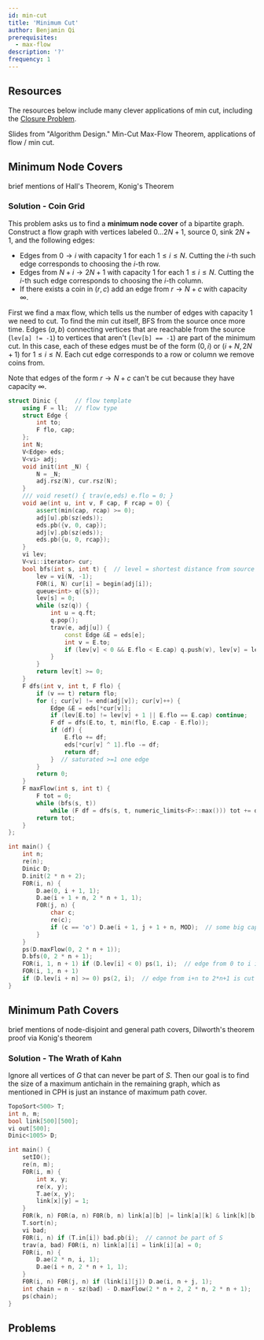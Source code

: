 ```yaml
---
id: min-cut
title: 'Minimum Cut'
author: Benjamin Qi
prerequisites:
  - max-flow
description: '?'
frequency: 1
---
```


## Resources

The resources below include many clever applications of min cut, including the
[Closure Problem](https://en.wikipedia.org/wiki/Closure_problem).

<Resources>
	<Resource
		source="CPC"
		title="10 - Network Flow"
		url="10_graphs_3_network_flow"
		starred
	>
		Slides from "Algorithm Design." Min-Cut Max-Flow Theorem, applications of
		flow / min cut.
	</Resource>
</Resources>

## Minimum Node Covers

<FocusProblem problem="minEx" />

<Resources>
	<Resource source="CPH" title="20.3 - Maximum Matchings" starred>
		brief mentions of Hall's Theorem, Konig's Theorem
	</Resource>
</Resources>

### Solution - Coin Grid

This problem asks us to find a **minimum node cover** of a bipartite graph.
Construct a flow graph with vertices labeled $0\ldots 2N+1$, source $0$, sink
$2N+1$, and the following edges:

- Edges from $0\to i$ with capacity $1$ for each $1\le i\le N$. Cutting the
  $i$-th such edge corresponds to choosing the $i$-th row.
- Edges from $N+i\to 2N+1$ with capacity $1$ for each $1\le i\le N$. Cutting the
  $i$-th such edge corresponds to choosing the $i$-th column.
- If there exists a coin in $(r,c)$ add an edge from $r\to N+c$ with capacity
  $\infty$.

First we find a max flow, which tells us the number of edges with capacity 1 we
need to cut. To find the min cut itself, BFS from the source once more time.
Edges $(a,b)$ connecting vertices that are reachable from the source
(`lev[a] != -1`) to vertices that aren't (`lev[b] == -1`) are part of the
minimum cut. In this case, each of these edges must be of the form $(0,i)$ or
$(i+N,2N+1)$ for $1\le i\le N$. Each cut edge corresponds to a row or column we
remove coins from.

Note that edges of the form $r\to N+c$ can't be cut because they have capacity
$\infty$.

```cpp
struct Dinic {     // flow template
	using F = ll;  // flow type
	struct Edge {
		int to;
		F flo, cap;
	};
	int N;
	V<Edge> eds;
	V<vi> adj;
	void init(int _N) {
		N = _N;
		adj.rsz(N), cur.rsz(N);
	}
	/// void reset() { trav(e,eds) e.flo = 0; }
	void ae(int u, int v, F cap, F rcap = 0) {
		assert(min(cap, rcap) >= 0);
		adj[u].pb(sz(eds));
		eds.pb({v, 0, cap});
		adj[v].pb(sz(eds));
		eds.pb({u, 0, rcap});
	}
	vi lev;
	V<vi::iterator> cur;
	bool bfs(int s, int t) {  // level = shortest distance from source
		lev = vi(N, -1);
		F0R(i, N) cur[i] = begin(adj[i]);
		queue<int> q({s});
		lev[s] = 0;
		while (sz(q)) {
			int u = q.ft;
			q.pop();
			trav(e, adj[u]) {
				const Edge &E = eds[e];
				int v = E.to;
				if (lev[v] < 0 && E.flo < E.cap) q.push(v), lev[v] = lev[u] + 1;
			}
		}
		return lev[t] >= 0;
	}
	F dfs(int v, int t, F flo) {
		if (v == t) return flo;
		for (; cur[v] != end(adj[v]); cur[v]++) {
			Edge &E = eds[*cur[v]];
			if (lev[E.to] != lev[v] + 1 || E.flo == E.cap) continue;
			F df = dfs(E.to, t, min(flo, E.cap - E.flo));
			if (df) {
				E.flo += df;
				eds[*cur[v] ^ 1].flo -= df;
				return df;
			}  // saturated >=1 one edge
		}
		return 0;
	}
	F maxFlow(int s, int t) {
		F tot = 0;
		while (bfs(s, t))
			while (F df = dfs(s, t, numeric_limits<F>::max())) tot += df;
		return tot;
	}
};

int main() {
	int n;
	re(n);
	Dinic D;
	D.init(2 * n + 2);
	F0R(i, n) {
		D.ae(0, i + 1, 1);
		D.ae(i + 1 + n, 2 * n + 1, 1);
		F0R(j, n) {
			char c;
			re(c);
			if (c == 'o') D.ae(i + 1, j + 1 + n, MOD);  // some big capacity -> not cut
		}
	}
	ps(D.maxFlow(0, 2 * n + 1));
	D.bfs(0, 2 * n + 1);
	FOR(i, 1, n + 1) if (D.lev[i] < 0) ps(1, i);  // edge from 0 to i is cut
	FOR(i, 1, n + 1)
	if (D.lev[i + n] >= 0) ps(2, i);  // edge from i+n to 2*n+1 is cut
}
```

## Minimum Path Covers

<FocusProblem problem="pathEx" />

<Resources>
	<Resource source="CPH" title="20.4 - Path Covers" starred>
		brief mentions of node-disjoint and general path covers, Dilworth's theorem
	</Resource>
	<Resource
		source="Wikipedia"
		title="Dilworth's Theorem"
		url="https://en.wikipedia.org/wiki/Dilworth%27s_theorem#Proof_via_K%C5%91nig's_theorem"
	>
		proof via Konig's theorem
	</Resource>
</Resources>

### Solution - The Wrath of Kahn

Ignore all vertices of $G$ that can never be part of $S$. Then our goal is to
find the size of a maximum antichain in the remaining graph, which as mentioned
in CPH is just an instance of maximum path cover.

```cpp
TopoSort<500> T;
int n, m;
bool link[500][500];
vi out[500];
Dinic<1005> D;

int main() {
	setIO();
	re(n, m);
	F0R(i, m) {
		int x, y;
		re(x, y);
		T.ae(x, y);
		link[x][y] = 1;
	}
	F0R(k, n) F0R(a, n) F0R(b, n) link[a][b] |= link[a][k] & link[k][b];
	T.sort(n);
	vi bad;
	F0R(i, n) if (T.in[i]) bad.pb(i);  // cannot be part of S
	trav(a, bad) F0R(i, n) link[a][i] = link[i][a] = 0;
	F0R(i, n) {
		D.ae(2 * n, i, 1);
		D.ae(i + n, 2 * n + 1, 1);
	}
	F0R(i, n) F0R(j, n) if (link[i][j]) D.ae(i, n + j, 1);
	int chain = n - sz(bad) - D.maxFlow(2 * n + 2, 2 * n, 2 * n + 1);
	ps(chain);
}
```

## Problems

<Problems problems="cut" />
